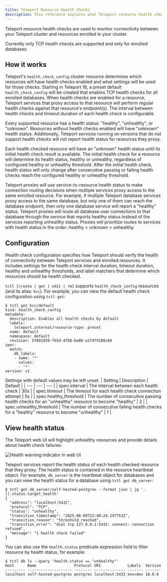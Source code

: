 ```yaml
---
title: Teleport Resource Health Checks
description: This reference explains what Teleport resource health checks are, how they work, how to configure them, and how to view resource health status.
---
```


Teleport resource health checks are used to monitor connectivity between your Teleport cluster and resources enrolled in your cluster.

Currently only TCP health checks are supported and only for enrolled databases.

## How it works

Teleport's `health_check_config` cluster resource determines which resources will have health checks enabled and what settings will be used for those checks.
Starting in Teleport 18, a preset default `health_check_config` will be created that enables TCP health checks for all enrolled databases.
When health checks are enabled for a resource, Teleport services that proxy access to that resource will perform regular health checks against that resource's endpoint(s).
The interval between health checks and timeout duration of each health check is configurable.

Every supported resource has a health status: "healthy", "unhealthy", or "unknown".
Resources without health checks enabled will have "unknown" health status.
Additionally, Teleport services running on versions that do not support health checks will not report health status for resources they proxy.

Each health checked resource will have an "unknown" health status until its initial health check result is available.
The initial health check for a resource will determine its health status, healthy or unhealthy, regardless of configured healthy or unhealthy threshold.
After the initial health check, health status will only change after consecutive passing or failing health checks reach the configured healthy or unhealthy threshold.

<Admonition type="tip">
Teleport proxies will use service-to-resource health status to make connection routing decisions when multiple services proxy access to the same enrolled resource.
For example, if multiple Teleport database services proxy access to the same database, but only one of them can reach the database endpoint, then only one database service will report a "healthy" status.
Teleport proxies will route all database user connections to that database through the service that reports healthy status instead of the services reporting unhealthy status.
Proxies will prioritize routes to services with health status in the order: healthy > unknown > unhealthy.
</Admonition>

## Configuration

Health check configuration specifies how Teleport should verify the health of connectivity between Teleport services and enrolled resources.
It includes settings for the health check interval duration, timeout duration, healthy and unhealthy thresholds, and label matchers that determine which resources should be health checked.

`tctl [create | get | edit | rm]` supports `health_check_config` resources (and its alias: `hcc`).
For example, you can view the default health check configuration using `tctl get`:

```code
$ tctl get hcc/default
kind: health_check_config
metadata:
  description: Enables all health checks by default
  labels:
    teleport.internal/resource-type: preset
  name: default
  namespace: default
  revision: 5f601039-fb5d-4fb8-ba0b-a1f4f9100c84
spec:
  match:
    db_labels:
    - name: '*'
      values:
      - '*'
version: v1
```

Settings with default values may be left unset.
| Setting | Description | Default |
| --- | --- | --- |
| spec.interval | The interval between each health check | 30s |
| spec.timeout | The timeout for each health check connection attempt | 5s |
| spec.healthy_threshold | The number of consecutive passing health checks for an "unhealthy" resource to become "healthy" | 2 |
| spec.unhealthy_threshold | The number of consecutive failing health checks for a "healthy" resource to become "unhealthy" | 1 |

## View health status

The Teleport web UI will highlight unhealthy resources and provide details about health check failures:

![Health warning indicator in web UI](../../img/resource-health-check/health-warning-indicator.png)

Teleport services report the health status of each health checked resource that they proxy.
The health status is contained in the resource heartbeat object.
For example, `db_server` is the heartbeat object for databases and you can view the health status for a database using `tctl get db_server`:

```code
$ tctl get db_server/self-hosted-postgres --format json | jq '.[].status.target_health'
{
  "address": "localhost:5432",
  "protocol": "TCP",
  "status": "unhealthy",
  "transition_timestamp": "2025-06-09T22:40:24.147753Z",
  "transition_reason": "threshold_reached",
  "transition_error": "dial tcp 127.0.0.1:5432: connect: connection refused",
  "message": "1 health check failed"
}
```

You can also use the `health.status` predicate expression field to filter resource by health status, for example:

```code
$ tctl db ls --query 'health.status == "unhealthy"'
Host      Name                 Protocol URI            Labels  Version
--------- -------------------- -------- -------------- ------- -------
localhost self-hosted-postgres postgres localhost:5432 env=dev 18.0.0
```
